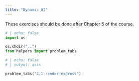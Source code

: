 ```yaml
---
title: "Dynamic UI"
---
```

These exercises should be done after Chapter 5 of the course.
```python
# | echo: false
import os

os.chdir("..")
from helpers import problem_tabs

```

```python
# | echo: false
# | output: asis

problem_tabs("4.1-render-express")
```